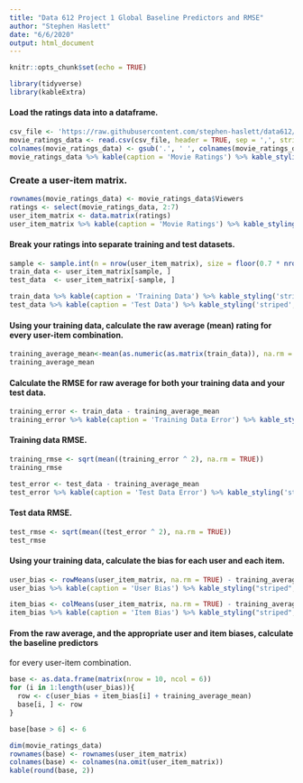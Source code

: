 ```yaml
---
title: "Data 612 Project 1 Global Baseline Predictors and RMSE"
author: "Stephen Haslett"
date: "6/6/2020"
output: html_document
---
```


```r
knitr::opts_chunk$set(echo = TRUE)

library(tidyverse)
library(kableExtra)
```


#### Load the ratings data into a dataframe.
```r
csv_file <- 'https://raw.githubusercontent.com/stephen-haslett/data612/612-project-1/movie_ratings.csv'
movie_ratings_data <- read.csv(csv_file, header = TRUE, sep = ',', stringsAsFactors = FALSE)
colnames(movie_ratings_data) <- gsub('.', ' ', colnames(movie_ratings_data), fixed = TRUE)
movie_ratings_data %>% kable(caption = 'Movie Ratings') %>% kable_styling('striped', full_width = TRUE)
```


### Create a user-item matrix.
```r
rownames(movie_ratings_data) <- movie_ratings_data$Viewers
ratings <- select(movie_ratings_data, 2:7)
user_item_matrix <- data.matrix(ratings)
user_item_matrix %>% kable(caption = 'Movie Ratings') %>% kable_styling('striped', full_width = TRUE)
```


#### Break your ratings into separate training and test datasets.
```r
sample <- sample.int(n = nrow(user_item_matrix), size = floor(0.7 * nrow(user_item_matrix)), replace = FALSE)
train_data <- user_item_matrix[sample, ]
test_data  <- user_item_matrix[-sample, ]

train_data %>% kable(caption = 'Training Data') %>% kable_styling('striped', full_width = TRUE)
test_data %>% kable(caption = 'Test Data') %>% kable_styling('striped', full_width = TRUE)
```


#### Using your training data, calculate the raw average (mean) rating for every user-item combination.
```r
training_average_mean<-mean(as.numeric(as.matrix(train_data)), na.rm = TRUE)
training_average_mean
```


#### Calculate the RMSE for raw average for both your training data and your test data.
```r
training_error <- train_data - training_average_mean
training_error %>% kable(caption = 'Training Data Error') %>% kable_styling('striped', full_width = TRUE)
```


#### Training data RMSE.
```r
training_rmse <- sqrt(mean((training_error ^ 2), na.rm = TRUE))
training_rmse
```


```r
test_error <- test_data - training_average_mean
test_error %>% kable(caption = 'Test Data Error') %>% kable_styling('striped', full_width = TRUE)
```


#### Test data RMSE.
```r
test_rmse <- sqrt(mean((test_error ^ 2), na.rm = TRUE))
test_rmse
```


#### Using your training data, calculate the bias for each user and each item.
```r
user_bias <- rowMeans(user_item_matrix, na.rm = TRUE) - training_average_mean
user_bias %>% kable(caption = 'User Bias') %>% kable_styling("striped", full_width = TRUE)
```


```r
item_bias <- colMeans(user_item_matrix, na.rm = TRUE) - training_average_mean
item_bias %>% kable(caption = 'Item Bias') %>% kable_styling("striped", full_width = TRUE)
```


#### From the raw average, and the appropriate user and item biases, calculate the baseline predictors 
for every user-item combination.
```r
base <- as.data.frame(matrix(nrow = 10, ncol = 6))
for (i in 1:length(user_bias)){
  row <- c(user_bias + item_bias[i] + training_average_mean)
  base[i, ] <- row
}

base[base > 6] <- 6

dim(movie_ratings_data)
rownames(base) <- rownames(user_item_matrix)
colnames(base) <- colnames(na.omit(user_item_matrix))
kable(round(base, 2))
```




